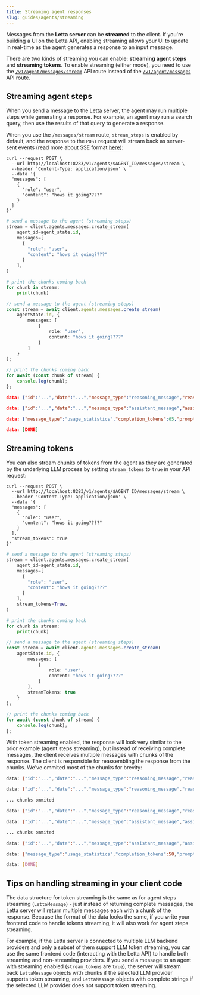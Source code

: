 ```yaml
---
title: Streaming agent responses
slug: guides/agents/streaming
---
```


Messages from the **Letta server** can be **streamed** to the client.
If you're building a UI on the Letta API, enabling streaming allows your UI to update in real-time as the agent generates a response to an input message.

There are two kinds of streaming you can enable: **streaming agent steps** and **streaming tokens**.
To enable streaming (either mode), you need to use the [`/v1/agent/messages/stream`](/api-reference/agents/messages/stream) API route instead of the [`/v1/agent/messages`](/api-reference/agents/messages) API route.

## Streaming agent steps

When you send a message to the Letta server, the agent may run multiple steps while generating a response.
For example, an agent may run a search query, then use the results of that query to generate a response.

When you use the `/messages/stream` route, `stream_steps` is enabled by default, and the response to the `POST` request will stream back as server-sent events (read more about SSE format [here](https://developer.mozilla.org/en-US/docs/Web/API/Server-sent_events/Using_server-sent_events)):
<CodeGroup>
```curl curl
curl --request POST \
  --url http://localhost:8283/v1/agents/$AGENT_ID/messages/stream \
  --header 'Content-Type: application/json' \
  --data '{
  "messages": [
    {
      "role": "user",
      "content": "hows it going????"
    }
  ]
}'
```
```python title="python" maxLines=50
# send a message to the agent (streaming steps)
stream = client.agents.messages.create_stream(
    agent_id=agent_state.id,
    messages=[
      {
        "role": "user",
        "content": "hows it going????"
      }
    ],
)

# print the chunks coming back
for chunk in stream:
    print(chunk)
```
```typescript maxLines=50 title="node.js"
// send a message to the agent (streaming steps)
const stream = await client.agents.messages.create_stream(
    agentState.id, {
        messages: [
            {
                role: "user",
                content: "hows it going????"
            }
        ]
    }
);

// print the chunks coming back
for await (const chunk of stream) {
    console.log(chunk);
};
```
</CodeGroup>

```json maxLines=50
data: {"id":"...","date":"...","message_type":"reasoning_message","reasoning":"User keeps asking the same question; maybe it's part of their style or humor. I\u2019ll respond warmly and play along."}

data: {"id":"...","date":"...","message_type":"assistant_message","assistant_message":"Hey! It\u2019s going well! Still here, ready to chat. How about you? Anything exciting happening?"}

data: {"message_type":"usage_statistics","completion_tokens":65,"prompt_tokens":2329,"total_tokens":2394,"step_count":1}

data: [DONE]
```

## Streaming tokens

You can also stream chunks of tokens from the agent as they are generated by the underlying LLM process by setting `stream_tokens` to `true` in your API request:
<CodeGroup>
```curl curl
curl --request POST \
  --url http://localhost:8283/v1/agents/$AGENT_ID/messages/stream \
  --header 'Content-Type: application/json' \
  --data '{
  "messages": [
    {
      "role": "user",
      "content": "hows it going????"
    }
  ],
  "stream_tokens": true
}'
```
```python title="python" maxLines=50
# send a message to the agent (streaming steps)
stream = client.agents.messages.create_stream(
    agent_id=agent_state.id,
    messages=[
      {
        "role": "user",
        "content": "hows it going????"
      }
    ],
    stream_tokens=True,
)

# print the chunks coming back
for chunk in stream:
    print(chunk)
```
```typescript maxLines=50 title="node.js"
// send a message to the agent (streaming steps)
const stream = await client.agents.messages.create_stream(
    agentState.id, {
        messages: [
            {
                role: "user",
                content: "hows it going????"
            }
        ],
        streamTokens: true
    }
);

// print the chunks coming back
for await (const chunk of stream) {
    console.log(chunk);
};
```
</CodeGroup>

With token streaming enabled, the response will look very similar to the prior example (agent steps streaming), but instead of receiving complete messages, the client receives multiple messages with chunks of the response.
The client is responsible for reassembling the response from the chunks.
We've ommited most of the chunks for brevity:
```sh
data: {"id":"...","date":"...","message_type":"reasoning_message","reasoning":"It's"}

data: {"id":"...","date":"...","message_type":"reasoning_message","reasoning":" interesting"}

... chunks ommited

data: {"id":"...","date":"...","message_type":"reasoning_message","reasoning":"!"}

data: {"id":"...","date":"...","message_type":"assistant_message","assistant_message":"Well"}

... chunks ommited

data: {"id":"...","date":"...","message_type":"assistant_message","assistant_message":"."}

data: {"message_type":"usage_statistics","completion_tokens":50,"prompt_tokens":2771,"total_tokens":2821,"step_count":1}

data: [DONE]
```

## Tips on handling streaming in your client code
The data structure for token streaming is the same as for agent steps streaming (`LettaMessage`) - just instead of returning complete messages, the Letta server will return multiple messages each with a chunk of the response.
Because the format of the data looks the same, if you write your frontend code to handle tokens streaming, it will also work for agent steps streaming.

For example, if the Letta server is connected to multiple LLM backend providers and only a subset of them support LLM token streaming, you can use the same frontend code (interacting with the Letta API) to handle both streaming and non-streaming providers.
If you send a message to an agent with streaming enabled (`stream_tokens` are `true`), the server will stream back `LettaMessage` objects with chunks if the selected LLM provider supports token streaming, and `LettaMessage` objects with complete strings if the selected LLM provider does not support token streaming.

